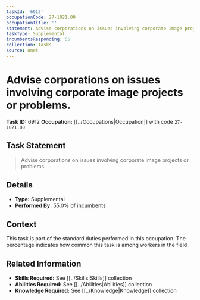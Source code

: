 ```yaml
---
taskId: '6912'
occupationCode: 27-1021.00
occupationTitle: ''
statement: Advise corporations on issues involving corporate image projects or problems.
taskType: Supplemental
incumbentsResponding: 55
collection: Tasks
source: onet
---
```

# Advise corporations on issues involving corporate image projects or problems.

**Task ID:** 6912
**Occupation:** [[../Occupations|Occupation]] with code `27-1021.00`

## Task Statement

> Advise corporations on issues involving corporate image projects or problems.

## Details

- **Type:** Supplemental
- **Performed By:** 55.0% of incumbents

## Context

This task is part of the standard duties performed in this occupation. The percentage indicates how common this task is among workers in the field.

## Related Information

- **Skills Required:** See [[../Skills|Skills]] collection
- **Abilities Required:** See [[../Abilities|Abilities]] collection
- **Knowledge Required:** See [[../Knowledge|Knowledge]] collection
